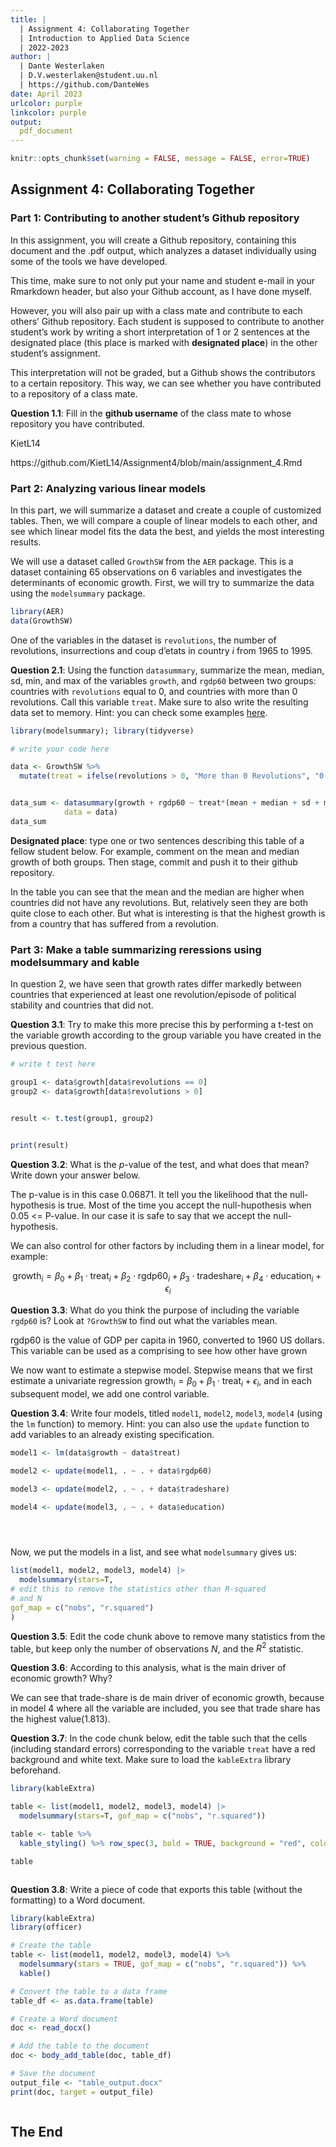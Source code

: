```yaml
---
title: | 
  | Assignment 4: Collaborating Together
  | Introduction to Applied Data Science
  | 2022-2023
author: |
  | Dante Westerlaken
  | D.V.westerlaken@student.uu.nl
  | https://github.com/DanteWes
date: April 2023
urlcolor: purple
linkcolor: purple
output: 
  pdf_document
---
```


```r
knitr::opts_chunk$set(warning = FALSE, message = FALSE, error=TRUE)
```

## Assignment 4: Collaborating Together 

### Part 1: Contributing to another student's Github repository

In this assignment, you will create a Github repository, containing this document and the .pdf output, which analyzes a dataset individually using some of the tools we have developed. 

This time, make sure to not only put your name and student e-mail in your Rmarkdown header, but also your Github account, as I have done myself. 

However, you will also pair up with a class mate and contribute to each others' Github repository. Each student is supposed to contribute to another student's work by writing a short interpretation of 1 or 2 sentences at the designated place (this place is marked with **designated place**) in the other student's assignment. 

This interpretation will not be graded, but a Github shows the contributors to a certain repository. This way, we can see whether you have contributed to a repository of a class mate. 

**Question 1.1**: Fill in the __github username__ of the class mate to whose repository you have contributed. 

KietL14

https://github.com/KietL14/Assignment4/blob/main/assignment_4.Rmd

### Part 2: Analyzing various linear models

In this part, we will summarize a dataset and create a couple of customized tables. Then, we will compare a couple of linear models to each other, and see which linear model fits the data the best, and yields the most interesting results.

We will use a dataset called `GrowthSW` from the `AER` package. This is a dataset containing 65 observations on 6 variables and investigates the determinants of economic growth. First, we will try to summarize the data using the `modelsummary` package. 

```r
library(AER)
data(GrowthSW)
```

One of the variables in the dataset is `revolutions`, the number of revolutions, insurrections and coup d'etats in country $i$ from 1965 to 1995.

**Question 2.1**: Using the function `datasummary`, summarize the mean, median, sd, min, and max of the variables `growth`, and `rgdp60` between two groups: countries with `revolutions` equal to 0, and countries with more than 0 revolutions. Call this variable `treat`. Make sure to also write the resulting data set to memory. Hint: you can check some examples [here](https://vincentarelbundock.github.io/modelsummary/articles/datasummary.html#datasummary).

```r


library(modelsummary); library(tidyverse)

# write your code here

data <- GrowthSW %>%
  mutate(treat = ifelse(revolutions > 0, "More than 0 Revolutions", "0 Revolutions"))


data_sum <- datasummary(growth + rgdp60 ~ treat*(mean + median + sd + min + max)  ,
            data = data)
data_sum

```

**Designated place**: type one or two sentences describing this table of a fellow student below. For example, comment on the mean and median growth of both groups. Then stage, commit and push it to their github repository.

In the table you can see that the mean and the median are higher when countries did not have any revolutions. But, relatively seen they are both quite close to each other. But what is interesting is that the highest growth is from a country that has suffered from a revolution. 


### Part 3: Make a table summarizing reressions using modelsummary and kable

In question 2, we have seen that growth rates differ markedly between countries that experienced at least one revolution/episode of political stability and countries that did not. 

**Question 3.1**: Try to make this more precise this by performing a t-test on the variable growth according to the group variable you have created in the previous question. 

```r
# write t test here

group1 <- data$growth[data$revolutions == 0]     
group2 <- data$growth[data$revolutions > 0]      


result <- t.test(group1, group2)


print(result)


```

**Question 3.2**: What is the $p$-value of the test, and what does that mean? Write down your answer below.


The p-value is in this case 0.06871. It tell you the likelihood that the null-hypothesis is true. Most of the time you accept the null-hupothesis when 0.05 <= P-value. In our case it is safe to say that we accept the null-hypothesis. 

We can also control for other factors by including them in a linear model, for example:

$$
\text{growth}_i = \beta_0 + \beta_1 \cdot \text{treat}_i + \beta_2 \cdot \text{rgdp60}_i + \beta_3 \cdot \text{tradeshare}_i + \beta_4 \cdot \text{education}_i + \epsilon_i
$$

**Question 3.3**: What do you think the purpose of including the variable `rgdp60` is? Look at `?GrowthSW` to find out what the variables mean. 

rgdp60 is the value of GDP per capita in 1960, converted to 1960 US dollars. This variable can be used as a comprising to see how other have grown



We now want to estimate a stepwise model. Stepwise means that we first estimate a univariate regression $\text{growth}_i = \beta_0 + \beta_1 \cdot \text{treat}_i + \epsilon_i$, and in each subsequent model, we add one control variable. 

**Question 3.4**: Write four models, titled `model1`, `model2`, `model3`, `model4` (using the `lm` function) to memory. Hint: you can also use the `update` function to add variables to an already existing specification.

```r


model1 <- lm(data$growth ~ data$treat)

model2 <- update(model1, . ~ . + data$rgdp60)

model3 <- update(model2, . ~ . + data$tradeshare)

model4 <- update(model3, . ~ . + data$education)





```

Now, we put the models in a list, and see what `modelsummary` gives us:

```r
list(model1, model2, model3, model4) |>
  modelsummary(stars=T,
# edit this to remove the statistics other than R-squared
# and N 
gof_map = c("nobs", "r.squared")
) 


```

**Question 3.5**: Edit the code chunk above to remove many statistics from the table, but keep only the number of observations $N$, and the $R^2$ statistic. 

**Question 3.6**: According to this analysis, what is the main driver of economic growth? Why?

We can see that trade-share is de main driver of economic growth, because in model 4 where all the variable are included, you see that trade share has the highest value(1.813).

**Question 3.7**: In the code chunk below, edit the table such that the cells (including standard errors) corresponding to the variable `treat` have a red background and white text. Make sure to load the `kableExtra` library beforehand.

```r

library(kableExtra)

table <- list(model1, model2, model3, model4) |>
  modelsummary(stars=T, gof_map = c("nobs", "r.squared"))

table <- table %>%
  kable_styling() %>% row_spec(3, bold = TRUE, background = "red", color = "white")

table



```

**Question 3.8**: Write a piece of code that exports this table (without the formatting) to a Word document. 

```r
library(kableExtra)
library(officer)

# Create the table
table <- list(model1, model2, model3, model4) %>%
  modelsummary(stars = TRUE, gof_map = c("nobs", "r.squared")) %>%
  kable()

# Convert the table to a data frame
table_df <- as.data.frame(table)

# Create a Word document
doc <- read_docx()

# Add the table to the document
doc <- body_add_table(doc, table_df)

# Save the document
output_file <- "table_output.docx"
print(doc, target = output_file)



```

## The End
